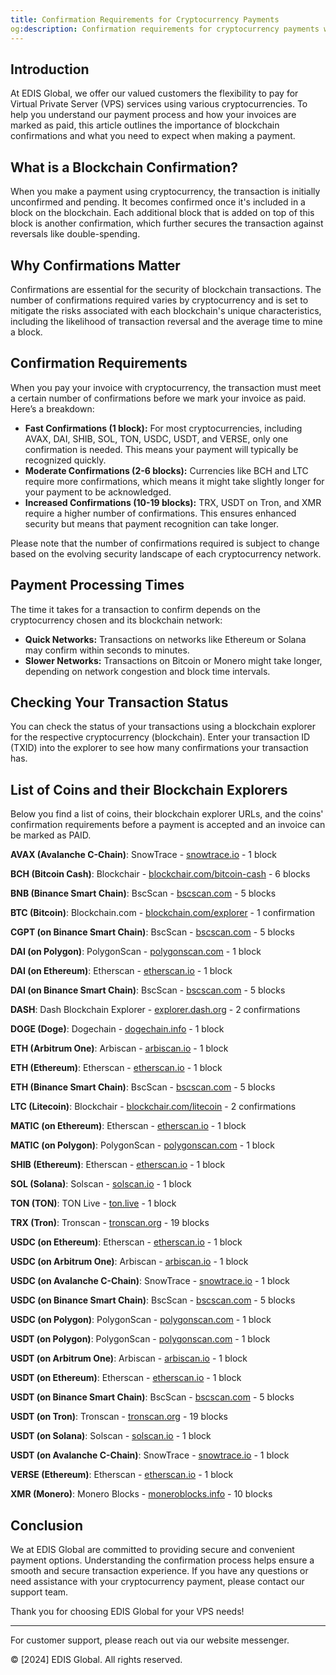 ```yaml
---
title: Confirmation Requirements for Cryptocurrency Payments
og:description: Confirmation requirements for cryptocurrency payments when purchasing VPS services from EDIS Global. Ensure your transaction is secure and recognized swiftly with our comprehensive guide to blockchain confirmations.
---
```


## Introduction

At EDIS Global, we offer our valued customers the flexibility to pay for Virtual Private Server (VPS) services using various cryptocurrencies. To help you understand our payment process and how your invoices are marked as paid, this article outlines the importance of blockchain confirmations and what you need to expect when making a payment.

## What is a Blockchain Confirmation?

When you make a payment using cryptocurrency, the transaction is initially unconfirmed and pending. It becomes confirmed once it's included in a block on the blockchain. Each additional block that is added on top of this block is another confirmation, which further secures the transaction against reversals like double-spending.

## Why Confirmations Matter

Confirmations are essential for the security of blockchain transactions. The number of confirmations required varies by cryptocurrency and is set to mitigate the risks associated with each blockchain's unique characteristics, including the likelihood of transaction reversal and the average time to mine a block.

## Confirmation Requirements

When you pay your invoice with cryptocurrency, the transaction must meet a certain number of confirmations before we mark your invoice as paid. Here’s a breakdown:

- **Fast Confirmations (1 block):** For most cryptocurrencies, including AVAX, DAI, SHIB, SOL, TON, USDC, USDT, and VERSE, only one confirmation is needed. This means your payment will typically be recognized quickly.
- **Moderate Confirmations (2-6 blocks):** Currencies like BCH and LTC require more confirmations, which means it might take slightly longer for your payment to be acknowledged.
- **Increased Confirmations (10-19 blocks):** TRX, USDT on Tron, and XMR require a higher number of confirmations. This ensures enhanced security but means that payment recognition can take longer.

Please note that the number of confirmations required is subject to change based on the evolving security landscape of each cryptocurrency network.

## Payment Processing Times

The time it takes for a transaction to confirm depends on the cryptocurrency chosen and its blockchain network:

- **Quick Networks:** Transactions on networks like Ethereum or Solana may confirm within seconds to minutes.
- **Slower Networks:** Transactions on Bitcoin or Monero might take longer, depending on network congestion and block time intervals.

## Checking Your Transaction Status

You can check the status of your transactions using a blockchain explorer for the respective cryptocurrency (blockchain). Enter your transaction ID (TXID) into the explorer to see how many confirmations your transaction has.

## List of Coins and their Blockchain Explorers

Below you find a list of coins, their blockchain explorer URLs, and the coins' confirmation requirements before a payment is accepted and an invoice can be marked as PAID.

**AVAX (Avalanche C-Chain)**: SnowTrace - [snowtrace.io](https://snowtrace.io/) - 1 block

**BCH (Bitcoin Cash)**: Blockchair - [blockchair.com/bitcoin-cash](https://blockchair.com/bitcoin-cash) - 6 blocks

**BNB (Binance Smart Chain)**: BscScan - [bscscan.com](https://bscscan.com/) - 5 blocks

**BTC (Bitcoin)**: Blockchain.com - [blockchain.com/explorer](https://www.blockchain.com/explorer) - 1 confirmation

**CGPT (on Binance Smart Chain)**: BscScan - [bscscan.com](https://bscscan.com/) - 5 blocks

**DAI (on Polygon)**: PolygonScan - [polygonscan.com](https://polygonscan.com/) - 1 block

**DAI (on Ethereum)**: Etherscan - [etherscan.io](https://etherscan.io/) - 1 block

**DAI (on Binance Smart Chain)**: BscScan - [bscscan.com](https://bscscan.com/) - 5 blocks

**DASH**: Dash Blockchain Explorer - [explorer.dash.org](https://explorer.dash.org/) - 2 confirmations

**DOGE (Doge)**: Dogechain - [dogechain.info](https://dogechain.info/) - 1 block

**ETH (Arbitrum One)**: Arbiscan - [arbiscan.io](https://arbiscan.io/) - 1 block

**ETH (Ethereum)**: Etherscan - [etherscan.io](https://etherscan.io/) - 1 block

**ETH (Binance Smart Chain)**: BscScan - [bscscan.com](https://bscscan.com/) - 5 blocks

**LTC (Litecoin)**: Blockchair - [blockchair.com/litecoin](https://blockchair.com/litecoin) - 2 confirmations

**MATIC (on Ethereum)**: Etherscan - [etherscan.io](https://etherscan.io/) - 1 block

**MATIC (on Polygon)**: PolygonScan - [polygonscan.com](https://polygonscan.com/) - 1 block

**SHIB (Ethereum)**: Etherscan - [etherscan.io](https://etherscan.io/) - 1 block

**SOL (Solana)**: Solscan - [solscan.io](https://solscan.io/) - 1 block

**TON (TON)**: TON Live - [ton.live](https://ton.live/) - 1 block

**TRX (Tron)**: Tronscan - [tronscan.org](https://tronscan.org/) - 19 blocks

**USDC (on Ethereum)**: Etherscan - [etherscan.io](https://etherscan.io/) - 1 block

**USDC (on Arbitrum One)**: Arbiscan - [arbiscan.io](https://arbiscan.io/) - 1 block

**USDC (on Avalanche C-Chain)**: SnowTrace - [snowtrace.io](https://snowtrace.io/) - 1 block

**USDC (on Binance Smart Chain)**: BscScan - [bscscan.com](https://bscscan.com/) - 5 blocks

**USDC (on Polygon)**: PolygonScan - [polygonscan.com](https://polygonscan.com/) - 1 block

**USDT (on Polygon)**: PolygonScan - [polygonscan.com](https://polygonscan.com/) - 1 block

**USDT (on Arbitrum One)**: Arbiscan - [arbiscan.io](https://arbiscan.io/) - 1 block

**USDT (on Ethereum)**: Etherscan - [etherscan.io](https://etherscan.io/) - 1 block

**USDT (on Binance Smart Chain)**: BscScan - [bscscan.com](https://bscscan.com/) - 5 blocks

**USDT (on Tron)**: Tronscan - [tronscan.org](https://tronscan.org/) - 19 blocks

**USDT (on Solana)**: Solscan - [solscan.io](https://solscan.io/) - 1 block

**USDT (on Avalanche C-Chain)**: SnowTrace - [snowtrace.io](https://snowtrace.io/) - 1 block

**VERSE (Ethereum)**: Etherscan - [etherscan.io](https://etherscan.io/) - 1 block

**XMR (Monero)**: Monero Blocks - [moneroblocks.info](https://moneroblocks.info/) - 10 blocks

## Conclusion

We at EDIS Global are committed to providing secure and convenient payment options. Understanding the confirmation process helps ensure a smooth and secure transaction experience. If you have any questions or need assistance with your cryptocurrency payment, please contact our support team.

Thank you for choosing EDIS Global for your VPS needs!

---

For customer support, please reach out via our website messenger.

© \[2024] EDIS Global. All rights reserved.
